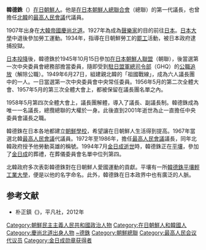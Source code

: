 {{Distinguish|韩惪洙}}
{{Infobox Korean name
|context=north
|hangul=한덕수 
|hanja=韓德銖
|rr=Han Deok-su
|mr=Han Tŏk-su
|tablewidth=250
}}
'''韓德銖'''（{{bd|1907年|2月18日|2001年|2月21日|catIdx=Han韓德銖}}）[[在日朝鮮人|在日朝鮮人]]。他是[[在日本朝鮮人總聯合會|在日本朝鮮人總聯合會]]（總聯）的第一代議長，也曾擔任[[北韓|北韓]]的[[最高人民會議|最高人民會議]]代議員。

1907年出身在[[大韓帝國|大韓帝國]][[慶尚北道|慶尚北道]]。1927年為成為[[聲樂家|聲樂家]]的目的前往[[日本|日本]]。[[日本大學|日本大學]]中退後參加勞工運動。1934年，指導在日朝鮮勞工的[[罷工|罷工]]活動，被日本政府逮捕投獄。

[[日本投降|日本投降]]後，韓德銖於1945年10月15日參加[[在日本朝鮮人聯盟|在日本朝鮮人聯盟]]（朝聯），後當選第一次中央委員會總務部擔當委員，隨即受到[[駐日盟軍總司令|駐日盟軍總司令部]]（GHQ）的[[公職追放|公職追放]]（解除公職）。1949年6月27日，組建親北韓的「祖國戰線」，成為六人議長團中的一人。一日當選第一次中央委員會中央常任委員。1956年5月的第二次全體大會、1957年5月的第三次全體大會上，都被保留在議長團名單之內。

1958年5月第四次全體大會上，議長團解體，導入了議長、副議長制。韓德銖成為唯一一名議長，總攬總聯的大權於一身。此後直到2001年逝世為止一直擔任中央委員會議長之職。

韓德銖在日本各地都建立[[朝鮮學校|朝鮮學校]]，希望讓在日朝鮮人生活得到提高。1967年當選北韓[[最高人民會議|最高人民會議]]代議員。1972年至1986年，擔任[[最高人民會議|最高人民會議]]議長，同年北韓政府授予他勞動英雄的稱號。1994年7月[[金日成之死|金日成逝世]]時，韓德銖正在[[平壤|平壤]]，參加了[[金日成|金日成]]的葬禮，在葬儀委員會名單中位列第四。

北韓政府多次表彰韓德銖對在日朝鮮人愛國運動的貢獻。平壤有一所[[韓德銖平壤輕工業大學|韓德銖平壤輕工業大學]]，便是以他的名字命名。此外，韓德銖在日本政界中也有廣泛的人脈。

== 参考文献 ==
* 朴正鎮《{{lang|ja|日朝冷戦構造の誕生 1945～1965 － 封印された外交史}}》，平凡社，2012年

{{朝鲜总联}}
{{DEFAULTSORT:Han韓德銖}}
[[Category:朝鮮民主主義人民共和國政治人物|Category:朝鮮民主主義人民共和國政治人物]]
[[Category:在日朝鮮人和韓國人|Category:在日朝鮮人和韓國人]]
[[Category:慶尚北道出身人物|Category:慶尚北道出身人物]]
[[Category:韓姓|~德銖]]
[[Category:朝鮮總聯|Category:朝鮮總聯]]
[[Category:最高人民会议代议员|Category:最高人民会议代议员]]
[[Category:金日成勋章获得者|Category:金日成勋章获得者]]